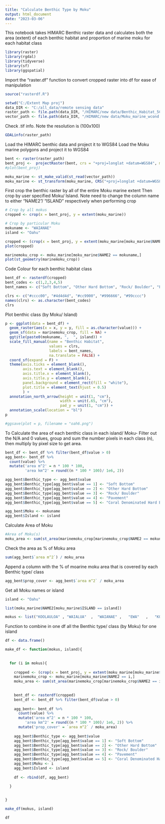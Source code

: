 ---
title: "Calculate Benthic Type by Moku"
output: html_document
date: "2023-03-06"
---

This notebook takes HIMARC Benthic raster data and calculates both the area (extent) of each benthic habitat and proportion of marine moku for each habitat class

```{r setup}
library(raster)
library(rgdal)
library(tidyverse)
library(sf)
library(ggspatial)
```

Import the "raster.df" function to convert cropped raster into df for ease of manipulation

```{r, eval=FALSE}
source("rasterdf.R")
```


```{r}
setwd("C:/Extent Map proj")
data_DIR <- "C:/all_data/remote sensing data"
raster_path <- file.path(data_DIR, "/HIMARC/new data/Benthic_Habitat_5Classes_2022_10.tif")
vector_path <- file.path(data_DIR, "/HIMARC/new data/Moku_marine_wcond.shp")
```


Check .tif info. Note the resolution is (100x100)

```{r}
GDALinfo(raster_path)  
```
Load the HIMARC benthic data and project it to WGS84
Load the Moku marine polygons and project it to WGS84

```{r}
bent <- raster(raster_path)
bent_proj <-  projectRaster(bent, crs = "+proj=longlat +datum=WGS84", method = "ngb")
#plot(bent_proj)

moku_marine <- st_make_valid(st_read(vector_path))
moku_marine <- st_transform(moku_marine, CRS("+proj=longlat +datum=WGS84"))
```

First crop the benthic raster by all of the entire Moku marine extent
Then crop by user specified Moku/ Island.
Note need to change the column name to either "NAME2"/ "ISLAND" respectively when performing crop

```{r}
# Crop by all mokus
cropped <- crop(x = bent_proj, y = extent(moku_marine))

# Crop by particular Moku
mokuname <- "WAIANAE"
island <- "Oahu"

cropped <- (crop(x = bent_proj, y = extent(moku_marine[moku_marine$NAME2 == mokuname,])))
plot(cropped)

marinemoku_crop <- moku_marine[moku_marine$NAME2 == mokuname,]
plot(st_geometry(marinemoku_crop))
```

Code Colour for each benthic habitat class

```{r}
bent_df <- rasterdf(cropped)
bent_codes <- c(1,2,3,4,5)
bent_names <- c("Soft Bottom", "Other Hard Bottom", "Rock/ Boulder", "Pavement", "Coral Dominated Hard Bottom")

clrs <- c("#cccc00", "#4d4d4d", "#cc9900", "#996666", "#99cccc")
names(clrs) <- as.character(bent_codes)
clrs
```
Plot benthic class (by Moku/ Island)

```{r}
p <- ggplot(data = bent_df) +
  geom_raster(aes(x = x, y = y, fill = as.character(value))) +
  geom_sf(data = marinemoku_crop, fill = NA) +
  ggtitle(paste0(mokuname, ",  ", island)) +
  scale_fill_manual(name = "Benthic Habitat",
                    values = clrs,
                    labels = bent_names,
                    na.translate = FALSE) +
  coord_sf(expand = F) +
  theme(axis.ticks = element_blank(),
        axis.text = element_blank(),
        axis.title.x = element_blank(),
        axis.title.y = element_blank(),
        panel.background = element_rect(fill = "white"),
        plot.title = element_text(hjust = 0.5)
        ) +
  annotation_north_arrow(height = unit(1, "cm"), 
                         width = unit(.65, "cm"),
                         pad_y = unit(1, "cm")) +
  annotation_scale(location = "bl")
p
```


```{r}
#ggsave(plot = p, filename = "oah6.png")
```

To Calculate the area of each benthic class in each island/ Moku- 
Filter out the N/A and 0 values, group and sum the number pixels in each class (n), 
then multiply by pixel size to get area.

```{r, eval=FALSE}
bent_df <- bent_df %>% filter(bent_df$value > 0)
agg_bent<- bent_df %>% 
  count(value) %>% 
  mutate('area m^2' = n * 100 * 100,
         'area km^2' = round((n * 100 * 100)/ 1e6, 2))

agg_bent$Benthic_type <- agg_bent$value  
agg_bent$Benthic_type[agg_bent$value == 1] <- "Soft Bottom"
agg_bent$Benthic_type[agg_bent$value == 2] <- "Other Hard Bottom"
agg_bent$Benthic_type[agg_bent$value == 3] <- "Rock/ Boulder"
agg_bent$Benthic_type[agg_bent$value == 4] <- "Pavement"
agg_bent$Benthic_type[agg_bent$value == 5] <- "Coral Denominated Hard Bottom"

agg_bent$Moku <- mokuname
agg_bent$Island <- island

```

Calculate Area of Moku

```{r}
#Area of Moku(s) 
moku_area <- sum(st_area(marinemoku_crop[marinemoku_crop$NAME2 == mokuname,]))
```

Check the area as % of Moku area

```{r}
sum(agg_bent$`area m^2`) / moku_area
```
Append a column with the % of moarine moku area that is covered by each Benthic type/ class

```{r}
agg_bent$prop_cover <- agg_bent$`area m^2` / moku_area
```


Get all Moku names or island

```{r}
island <- "Oahu"

list(moku_marine$NAME2[moku_marine$ISLAND == island])

mokus <- list("KOOLAULOA" , "WAIALUA"  ,  "WAIANAE" ,   "EWA"   ,   "KOOLAUPOKO", "KONA OAH")

```


Function to combine in one df all the Benthic type/ class (by Moku)  for one island 

```{r}

df <- data.frame()

make_df <- function(mokus, island){
  
  
  for (i in mokus){
    
    cropped <- (crop(x = bent_proj, y = extent(moku_marine[moku_marine$NAME2 == i,])))
    marinemoku_crop <- moku_marine[moku_marine$NAME2 == i,]
    moku_area <- sum(st_area(marinemoku_crop[marinemoku_crop$NAME2 == i,]))
    
    
    bent_df <- rasterdf(cropped)
    bent_df <- bent_df %>% filter(bent_df$value > 0)
    
    agg_bent<- bent_df %>% 
      count(value) %>% 
      mutate('area m^2' = n * 100 * 100,
         'area km^2' = round((n * 100 * 100)/ 1e6, 2)) %>% 
      mutate('prop_cover' = `area m^2` / moku_area)
    
    agg_bent$Benthic_type <- agg_bent$value  
    agg_bent$Benthic_type[agg_bent$value == 1] <- "Soft Bottom"
    agg_bent$Benthic_type[agg_bent$value == 2] <- "Other Hard Bottom"
    agg_bent$Benthic_type[agg_bent$value == 3] <- "Rock/ Boulder"
    agg_bent$Benthic_type[agg_bent$value == 4] <- "Pavement"
    agg_bent$Benthic_type[agg_bent$value == 5] <- "Coral Denominated Hard Bottom"
    agg_bent$Moku <- i
    agg_bent$Island <- island
    
    df <- rbind(df, agg_bent)

  }
    
    
}
```

```{r}
make_df(mokus, island)

df
```

